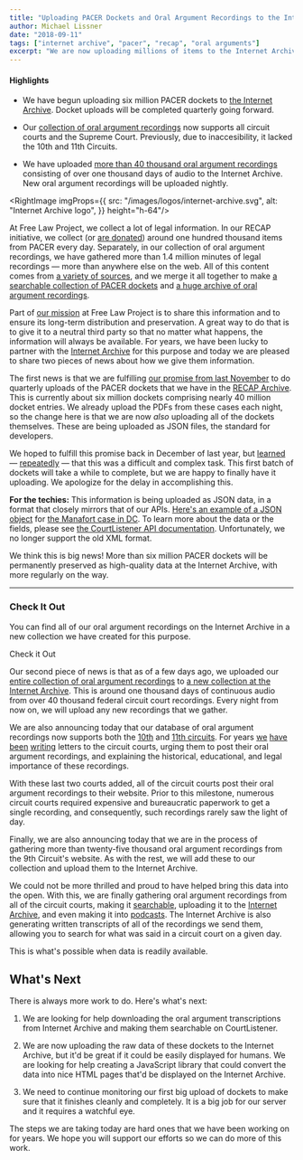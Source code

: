 ```yaml
---
title: "Uploading PACER Dockets and Oral Argument Recordings to the Internet Archive "
author: Michael Lissner
date: "2018-09-11"
tags: ["internet archive", "pacer", "recap", "oral arguments"]
excerpt: "We are now uploading millions of items to the Internet Archive for permanent preservation."
---
```



<div className="well">
<h4>Highlights</h4>
<ul>
  <li><p>We have begun uploading six million PACER dockets to <a href="https://archive.org/details/usfederalcourts" target="_blank">the Internet Archive</a>. Docket uploads will be completed quarterly going forward.</p></li>
 
  <li><p>Our <a href="https://www.courtlistener.com/audio/" target="_blank">collection of oral argument recordings</a> now supports all circuit courts and the Supreme Court. Previously, due to inaccesibility, it lacked the 10th and 11th Circuits.</p></li>
 
  <li><p>We have uploaded <a href="https://archive.org/details/uscourtsoralarguments" target="_blank">more than 40 thousand oral argument recordings</a> consisting of over one thousand days of audio to the Internet Archive. New oral argument recordings will be uploaded nightly.</p></li>
</ul>
</div>

<RightImage imgProps={{
  src: "/images/logos/internet-archive.svg",
  alt: "Internet Archive logo",
}} height="h-64"/>

At Free Law Project, we collect a lot of legal information. In our RECAP initiative, we collect (or [are donated][recap]) around one hundred thousand items from PACER every day. Separately, in our collection of oral argument recordings, we have gathered more than 1.4 million minutes of legal recordings — more than anywhere else on the web. All of this content comes from [a variety of sources][coverage], and we merge it all together to make [a searchable collection of PACER dockets][recap-archive] and [a huge archive of oral argument recordings][oa].

Part of [our mission][mission] at Free Law Project is to share this information and to ensure its long-term distribution and preservation. A great way to do that is to give it to a neutral third party so that no matter what happens, the information will always be available. For years, we have been lucky to partner with the [Internet Archive][ia] for this purpose and today we are pleased to share two pieces of news about how we give them information.

The first news is that we are fulfilling [our promise from last November][promise] to do quarterly uploads of the PACER dockets that we have in the [RECAP Archive][recap-archive]. This is currently about six million dockets comprising nearly 40 million docket entries. We already upload the PDFs from these cases each night, so the change here is that we are now *also* uploading all of the dockets themselves. These are being uploaded as JSON files, the standard for developers.

We hoped to fulfill this promise back in December of last year, but [learned][gh1] — [repeatedly][gh2] — that this was a difficult and complex task. This first batch of dockets will take a while to complete, but we are happy to finally have it uploading. We apologize for the delay in accomplishing this.

<AlertBox>
<p><strong>For the techies:</strong> This information is being uploaded as JSON data, in a format that closely mirrors that of our APIs. <a href="https://archive.org/download/gov.uscourts.dcd.190597/gov.uscourts.dcd.190597.docket.json">Here's an example of a JSON object</a> for <a href="https://www.courtlistener.com/docket/6183591/united-states-v-manafort/">the Manafort case in DC</a>. To learn more about the data or the fields, please see <a href="https://www.courtlistener.com/api/rest-info/">the CourtListener API documentation</a>. Unfortunately, we no longer support the old XML format.</p>
</AlertBox>

We think this is big news! More than six million PACER dockets will be permanently preserved as high-quality data at the Internet Archive, with more regularly on the way.

---

<RightInfoBox>
  <h3 className={"mt-0"}>Check It Out</h3>
  <p>You can find all of our oral argument recordings on the Internet Archive in a new collection we have created for this purpose.</p>
  <WideWhiteButton href="https://archive.org/details/uscourtsoralarguments">Check it Out</WideWhiteButton>
</RightInfoBox>

Our second piece of news is that as of a few days ago, we uploaded our [entire collection of oral argument recordings][oa] to [a new collection at the Internet Archive][archive-oa]. This is around one thousand days of continuous audio from over 40 thousand federal circuit court recordings. Every night from now on, we will upload any new recordings that we gather.

We are also announcing today that our database of oral argument recordings now supports both the [10th][ca10] and [11th circuits][ca11]. For years [we][letter1] [have][letter2] [been][letter3] [writing][letter4] letters to the circuit courts, urging them to post their oral argument recordings, and explaining the historical, educational, and legal importance of these recordings. 

With these last two courts added, all of the circuit courts post their oral argument recordings to their website. Prior to this milestone, numerous circuit courts required expensive and bureaucratic paperwork to get a single recording, and consequently, such recordings rarely saw the light of day.

Finally, we are also announcing today that we are in the process of gathering more than twenty-five thousand oral argument recordings from the 9th Circuit's website. As with the rest, we will add these to our collection and upload them to the Internet Archive.

We could not be more thrilled and proud to have helped bring this data into the open. With this, we are finally gathering oral argument recordings from all of the circuit courts, making it [searchable][oa], uploading it to the [Internet Archive][archive-oa], and even making it into [podcasts][podcasts]. The Internet Archive is also generating written transcripts of all of the recordings we send them, allowing you to search for what was said in a circuit court on a given day. 

This is what's possible when data is readily available. 


## What's Next

There is always more work to do. Here's what's next:

1. We are looking for help downloading the oral argument transcriptions from Internet Archive and making them searchable on CourtListener.

1. We are now uploading the raw data of these dockets to the Internet Archive, but it'd be great if it could be easily displayed for humans. We are looking for help creating a JavaScript library that could convert the data into nice HTML pages that'd be displayed on the Internet Archive.

1. We need to continue monitoring our first big upload of dockets to make sure that it finishes cleanly and completely. It is a big job for our server and it requires a watchful eye.

The steps we are taking today are hard ones that we have been working on for years. We hope you will support our efforts so we can do more of this work.


[ia]: https://archive.org
[archive-oa]: https://archive.org/details/uscourtsoralarguments

[c]: /contact/
[letter1]: /pdf/letters/Free%20Law%20Project%20Letter%20to%20CA2%20re%20Oral%20Argument%20Publication.pdf
[letter2]: /pdf/letters/letter-to-ca11-re-oral-arguments.pdf
[letter3]: /pdf/letters/letter-to-ca11-re-oral-arguments-rule-changes.pdf
[letter4]: /pdf/letters/letter-to-tim-tymkovich-re-oral-argument-recordings-at-ca10.pdf
[mission]: /mission/

[promise]: /2017/11/13/new-recap/

[recap]: /recap/

[api]: https://www.courtlistener.com/api/
[ca10]: https://www.courtlistener.com/?type=oa&order_by=score+desc&court=ca10
[ca11]: https://www.courtlistener.com/?type=oa&order_by=score+desc&court=ca11
[coverage]: https://www.courtlistener.com/coverage/
[oa]: https://www.courtlistener.com/audio/
[podcasts]: https://www.courtlistener.com/podcasts/
[recap-archive]: https://www.courtlistener.com/recap/

[gh1]: https://github.com/freelawproject/courtlistener/issues/783#issue-284855210
[gh2]: https://github.com/freelawproject/courtlistener/issues/783#issuecomment-410094127
